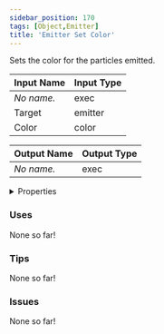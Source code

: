 ```yaml
---
sidebar_position: 170
tags: [Object,Emitter]
title: 'Emitter Set Color'
---
```


Sets the color for the particles emitted.



<DocusaurusSvg />

| Input Name | Input Type |
|-----------|-----------|
| *No name.* | exec |
| Target | emitter |
| Color | color |

| Output Name | Output Type |
|-----------|-----------|
| *No name.* | exec |


<details>
  <summary>Properties</summary>
  <div>
    <div>
    <table>
      <thead>
        <tr>
          <th>Is beta required?</th>
          <th>No</th>
        </tr>
        <tr>
          <th>Is this chip a trolling risk?</th>
          <th>No</th>
        </tr>
        <tr>
          <th>Is this chip a role assignment risk?</th>
          <th>No</th>
        </tr>
        <tr>
          <th>Chip UUID</th>
          <th>4263768a-035b-4d8b-b17c-1a7bb0b9b96d</th>
        </tr>
        <tr>
          <th>Room availability</th>
          <th>Available everywhere</th>
        </tr>
      </thead>
    </table>
    </div>
  </div>
</details>

### Uses

None so far!

### Tips

None so far!

### Issues

None so far!